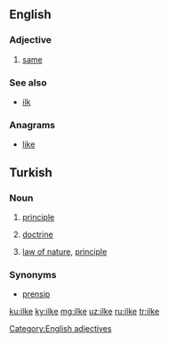 {{also|İlke}}
==English==

===Adjective===
{{en-adj|-}}

# {{context|obsolete|lang=en}} [[same]]
#: {{rfquotek|Geoffrey Chaucer}}

===See also===
* [[ilk]]

===Anagrams===
* [[like#English|like]]

==Turkish==

===Noun===
{{tr-noun|yi|ler}}

# [[principle]]
# {{context|philosophy|lang=tr}} [[doctrine]]
# {{context|physics|lang=tr}} [[law of nature]], [[principle]]

===Synonyms===

* [[prensip]]

[[Category:English adjectives]]

[[ku:ilke]]
[[ky:ilke]]
[[mg:ilke]]
[[uz:ilke]]
[[ru:ilke]]
[[tr:ilke]]